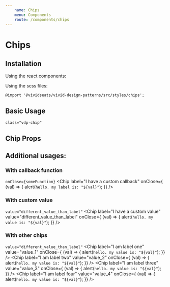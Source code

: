 ```yaml
---
    name: Chips
    menu: Components
    route: /components/chips
---
```



# Chips
## Installation
Using the react components:


Using the scss files:

    @import '@vividseats/vivid-design-patterns/src/styles/chips';

## Basic Usage
`class="vdp-chip"`
<Playground>
    <Chip label="I am a chip" />
</Playground>

## Chip Props
<PropsTable of={Chip}/>

## Additional usages:
### With callback function
`onClose={someFunction}`
<Playground>
    <Chip label="I have a custom callback" onClose={ (val) => { alert(`hello. my label is: "${val}"`); }} />
</Playground>

### With custom value
`value="different_value_than_label"`
<Playground>
    <Chip label="I have a custom value" value="different_value_than_label" onClose={ (val) => { alert(`hello. my value is: "${val}"`); }} />
</Playground>


### With other chips
`value="different_value_than_label"`
<Playground>
    <Chip label="I am label one" value="value_1" onClose={ (val) => { alert(`hello. my value is: "${val}"`); }} />
    <Chip label="I am label two" value="value_2" onClose={ (val) => { alert(`hello. my value is: "${val}"`); }} />
    <Chip label="I am label three" value="value_3" onClose={ (val) => { alert(`hello. my value is: "${val}"`); }} />
    <Chip label="I am label four" value="value_4" onClose={ (val) => { alert(`hello. my value is: "${val}"`); }} />
</Playground>
